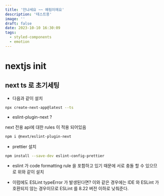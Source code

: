 ```yaml
---
title: '안냐세요 ~~ 예림이에요'
description: '테스트용'
image: ''
draft: false
date: 2023-10-10 16:30:09
tags:
  - styled-components
  - emotion
---
```


# nextjs init

## next ts 로 초기세팅

- 다음과 같이 설치

```sh
npx create-next-app@latest --ts
```

- eslint-plugin-next ?

next 전용 api에 대한 rules 이 적용 되어있음

```sh
npm i @next/eslint-plugin-next
```

- prettier 설치

```sh
npm install --save-dev eslint-config-prettier
```

- eslint 가 code formatting rule 을 포함하고 있기 때문에 서로 충돌 할 수 있으므로 위와 같이 설치

- 이럼에도 ESLint typeError 가 발생된다면?
  이와 같은 경우에는 IDE 와 ESLint 가 호환되지 않는 경우이므로 ESLint 를 8.22 버전 이하로 낮춰준다.
